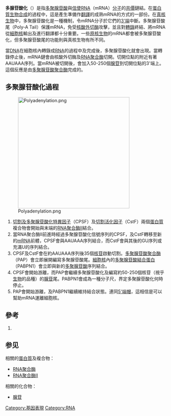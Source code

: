 {{NoteAT|G1=生命科学}}
'''多腺苷酸化'''（{{lang-en|Poly-adenylation}}）是指[[多聚腺苷酸|多聚腺苷酸]]與[[信使RNA|信使RNA]]（mRNA）[[分子|分子]]的[[共價鍵|共價]]鏈結。在[[蛋白質生物合成|蛋白質生物合成]]的過程中，這是產生準備作[[翻譯_(遺傳學)|翻譯]]的成熟mRNA的方式的一部份。在[[真核生物|真核生物]]中，多聚腺苷酸化是一種機制，令mRNA分子於它們的[[3'端|3'端]]中斷。多聚腺苷酸尾（Poly-A Tail）保護mRNA，免受[[核酸外切酶|核酸外切酶]]攻擊，並且對[[轉錄|轉錄]]終結、將mRNA從[[細胞核|細胞核]]輸出及進行翻譯都十分重要。一些[[原核生物|原核生物]]的mRNA都會被多聚腺苷酸化，但多聚腺苷酸尾的功能則與真核生物有所不同。

當[[DNA|DNA]]在細胞核內轉錄成[[RNA|RNA]]的過程中及完成後，多聚腺苷酸化就會出現。當轉錄停止後，mRNA鏈會由核酸外切酶及[[RNA聚合酶|RNA聚合酶]]切開。切開位點的附近有著AAUAAA序列。當mRNA被切開後，會加入50-250個[[腺苷|腺苷]]到切開位點的3'端上。這個反應是由[[多聚腺苷酸聚合酶|多聚腺苷酸聚合酶]]完成的。

== 多聚腺苷酸化過程 ==
[[File:Polyadenylation.png|350px]]
#[[切割及多聚腺苷酸化特異因子|切割及多聚腺苷酸化特異因子]]（CPSF）及[[切割活化因子|切割活化因子]]（CstF）兩個[[蛋白質|蛋白質]]複合物會開始與末端的[[RNA聚合酶II|RNA聚合酶Ⅱ]]結合。
#當RNA聚合酶Ⅱ前進時經過多聚腺苷酸化信號序列的CPSF，及CstF轉移至新的[[mRNA|mRNA]]前體，CPSF會與AAUAAA序列結合，而CstF會與其後的GU序列或充滿U的序列結合。
#CPSF及CstF會在約AAUAAA序列後35個[[核苷|核苷]]啟動切割。[[多聚腺苷酸聚合酶|多聚腺苷酸聚合酶]]（PAP）會立即展開編寫多聚腺苷酸尾。[[細胞核|細胞核]]內的[[多聚腺苷酸結合蛋白|多聚腺苷酸結合蛋白]]（PABPN1）會立即與新的[[多聚腺苷酸|多聚腺苷酸]]序列結合。
#CPSF會開始游離，而PAP會繼續多聚腺苷酸化及編寫約50-250個核苷（視乎[[生物|生物]]的品種）的[[腺苷|腺苷]]尾。PABPN1會成為一種分子尺，界定多聚腺苷酸化何時停止。
#PAP會開始游離，及PABPN1繼續維持結合狀態。連同[[5'端帽|5'端帽]]，這相信是可以幫助mRNA運離細胞核。

== 參考 ==
#{{Cite book | author = Bruce Alberts et al | year = 2002 | title = Molecular Biology of the Cell | edition = fourth edition | id = ISBN 978-0-8153-3218-3 }}

== 参见 ==
相關的[[蛋白質|蛋白質]]及複合物：
*[[RNA聚合酶|RNA聚合酶]]
*[[RNA聚合酶II|RNA聚合酶Ⅱ]]

相關的化合物：
*[[腺苷|腺苷]]
{{基因表达}}
{{Post transcriptional modification}}

[[Category:基因表現|Category:基因表現]]
[[Category:RNA|Category:RNA]]